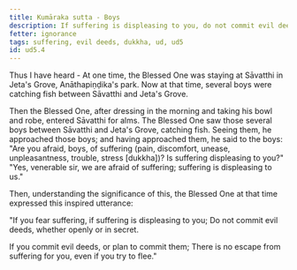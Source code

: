 ```yaml
---
title: Kumāraka sutta - Boys
description: If suffering is displeasing to you, do not commit evil deeds, whether openly or in secret.
fetter: ignorance
tags: suffering, evil deeds, dukkha, ud, ud5
id: ud5.4
---
```


Thus I have heard - At one time, the Blessed One was staying at Sāvatthi in Jeta's Grove, Anāthapiṇḍika's park. Now at that time, several boys were catching fish between Sāvatthi and Jeta's Grove.

Then the Blessed One, after dressing in the morning and taking his bowl and robe, entered Sāvatthi for alms. The Blessed One saw those several boys between Sāvatthi and Jeta's Grove, catching fish. Seeing them, he approached those boys; and having approached them, he said to the boys: "Are you afraid, boys, of suffering (pain, discomfort, unease, unpleasantness, trouble, stress [dukkha])? Is suffering displeasing to you?" "Yes, venerable sir, we are afraid of suffering; suffering is displeasing to us."

Then, understanding the significance of this, the Blessed One at that time expressed this inspired utterance:

"If you fear suffering,
if suffering is displeasing to you;
Do not commit evil deeds,
whether openly or in secret.

If you commit evil deeds,
or plan to commit them;
There is no escape from suffering for you,
even if you try to flee."